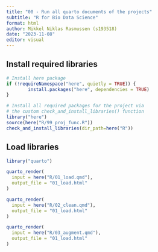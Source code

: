 ```yaml
---
title: "00 - Run all quarto documents of the projects"
subtitle: "R for Bio Data Science"
format: html
author: Mikkel Niklas Rasmussen (s193518)
date: "2023-11-08"
editor: visual
---
```


## Install required libraries

```r
# Install here package
if (!requireNamespace("here", quietly = TRUE)) {
        install.packages("here", dependencies = TRUE)
}

# Install all required packages for the project via 
# the custom check_and_install_libraries() function
library("here")
source(here("R/99_proj_func.R"))
check_and_install_libraries(dir_path=here("R"))
```

## Load libraries

```r
library("quarto")
```

```r
quarto_render(
  input = here("R/01_load.qmd"),
  output_file = "01_load.html"
)

quarto_render(
  input = here("R/02_clean.qmd"),
  output_file = "01_load.html"
)

quarto_render(
  input = here("R/03_augment.qmd"),
  output_file = "01_load.html"
)
```
